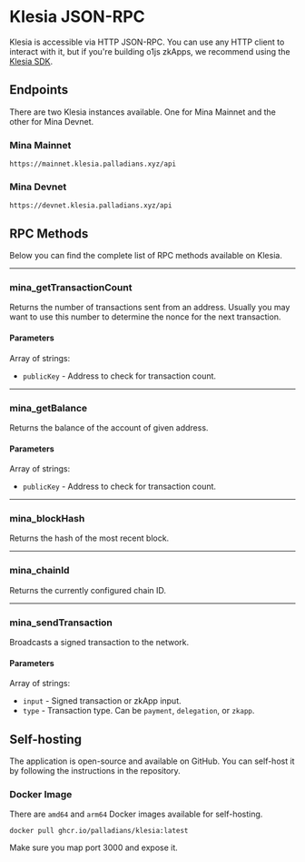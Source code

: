 
# Klesia JSON-RPC

Klesia is accessible via HTTP JSON-RPC. You can use any HTTP client to interact with it, but if you're building o1js zkApps, we recommend using the [Klesia SDK](/klesia/sdk).

## Endpoints

There are two Klesia instances available. One for Mina Mainnet and the other for Mina Devnet.

### Mina Mainnet

```
https://mainnet.klesia.palladians.xyz/api
```

### Mina Devnet

```
https://devnet.klesia.palladians.xyz/api
```

## RPC Methods

Below you can find the complete list of RPC methods available on Klesia.

---

### mina_getTransactionCount

Returns the number of transactions sent from an address. Usually you may want to use this number to determine the nonce for the next transaction.

#### Parameters

Array of strings:
- `publicKey` - Address to check for transaction count.

---

### mina_getBalance

Returns the balance of the account of given address.

#### Parameters

Array of strings:
- `publicKey` - Address to check for transaction count.

---

### mina_blockHash

Returns the hash of the most recent block.

---

### mina_chainId

Returns the currently configured chain ID.

---

### mina_sendTransaction

Broadcasts a signed transaction to the network.

#### Parameters

Array of strings:
- `input` - Signed transaction or zkApp input.
- `type` - Transaction type. Can be `payment`, `delegation`, or `zkapp`.

## Self-hosting

The application is open-source and available on GitHub. You can self-host it by following the instructions in the repository.

### Docker Image

There are `amd64` and `arm64` Docker images available for self-hosting.

```
docker pull ghcr.io/palladians/klesia:latest
```

<Callout type="info">Make sure you map port 3000 and expose it.</Callout>
